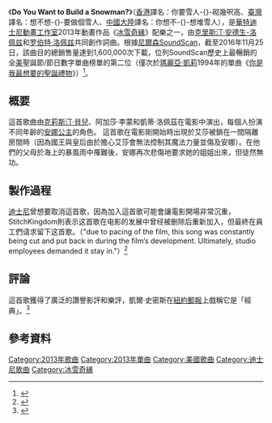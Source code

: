 {{noteTA
|G1=Disney
|G2=Frozen
}} 
{{Infobox song
| name          = 你要雪人砌幾呎高
| original_name = Do You Want to Build a Snowman?
| language      = en
| type          = song
| artist        = [[基絲汀·貝爾|克莉絲汀·貝爾]]
| album         = [[冰雪奇緣_(原聲帶)|冰雪奇緣：原聲帶]]
<!-- 未知參數 | track_no      = 2 -->
| released      = 2013年11月25日
| recorded      = 2012年<ref>{{cite news|last=Perlman|first=Jake|title=On the Scene: 'Frozen' cast performs live for the first (and probably only) time ever|url=http://popwatch.ew.com/2014/02/10/on-the-scene-frozen-live/|accessdate=2014-02-10|newspaper=Entertainment Weekly|date=2014-02-10|quote=It was the first time the cast had ever sung the songs live and the first time many had sung the songs at all since they recorded the soundtrack a year and a half ago.|archive-date=2014-03-01|archive-url=https://web.archive.org/web/20140301174518/http://popwatch.ew.com/2014/02/10/on-the-scene-frozen-live/|dead-url=no}}</ref>
| genre         = [[音樂劇|音樂劇]]
| length        = 3ː28
| label         = [[華特迪士尼唱片|華特迪士尼唱片]]
| writer        = {{flat list|
*[[克里斯汀·安德生-洛佩兹|克里斯汀·安德生-洛佩兹]]
*[[罗伯特·洛佩兹|罗伯特·洛佩兹]]
}}
}}
《'''Do You Want to Build a Snowman?'''》（[[香港|香港]]譯名：你要雪人-{}-砌幾呎高、[[臺灣|臺灣]]譯名：想不想-{}-要做個雪人、[[中國大陸|中國大陸]]譯名：你想不-{}-想堆雪人），是[[華特迪士尼動畫工作室|華特迪士尼動畫工作室]]2013年動畫作品《[[冰雪奇緣|冰雪奇緣]]》配樂之一，由[[克里斯汀·安德生-洛佩兹|克里斯汀·安德生-洛佩兹]]和[[罗伯特·洛佩兹|罗伯特·洛佩兹]]共同創作詞曲。根據[[尼爾森NV|尼爾森]]SoundScan，截至2016年11月25日，該曲目的總銷售量達到1,600,000次下載，位列SoundScan歷史上最暢銷的全[[美国|美]]聖誕節/節日數字單曲榜單的第二位（僅次於[[瑪麗亞·凱莉|瑪麗亞·凱莉]]1994年的單曲《[[你是我最想要的聖誕禮物|你是我最想要的聖誕禮物]]》）<ref name="Billboard">{{cite web|url=http://www.billboard.com/articles/news/7588783/what-are-the-top-selling-christmas-music-holiday-songs|title=What Are the Top-Selling Holiday Songs?|accessdate=2016-12-02|date=2016-11-25|last=Staff|first=Billboard|work=Billboard Magazine|archive-date=2016-12-03|archive-url=https://web.archive.org/web/20161203123503/http://www.billboard.com/articles/news/7588783/what-are-the-top-selling-christmas-music-holiday-songs|dead-url=no}}</ref>。

==  概要 == 
這首歌曲由[[基絲汀·貝爾|克莉斯汀·貝兒]]、阿加莎·李蒙和凱蒂·洛佩茲在電影中演出，每個人扮演不同年齡的[[安娜_(迪士尼)|安娜公主]]的角色。 這首歌在電影剛開始時出現於艾莎被鎖在一間隔離房間時（因為國王與皇后由於擔心艾莎會無法控制其魔法力量並傷及安娜）。在他們的父母於海上的暴風雨中罹難後，安娜再次悲傷地要求她的姐姐出來，但徒然無功。

== 製作過程 ==
[[迪士尼|迪士尼]]曾想要取消這首歌，因為加入這首歌可能會讓電影開場非常沉重，StitchKingdom則表示这首歌在电影的发展中曾经被删除后重新加入，但最終在員工們请求留下这首歌。（"due to pacing of the film, this song was constantly being cut and put back in during the film’s development. Ultimately, studio employees demanded it stay in."）<ref>{{Cite web |url=http://www.stitchkingdom.com/disney-review-frozen-soundtrack-66731/ |title=存档副本 |access-date=2014-06-07 |archive-url=https://web.archive.org/web/20140525195413/http://www.stitchkingdom.com/disney-review-frozen-soundtrack-66731/ |archive-date=2014-05-25 |dead-url=yes }}</ref>

== 評論 ==
這首歌獲得了廣泛的讚譽影評和樂評，凱爾·史密斯在[[紐約郵報|紐約郵報]]上戲稱它是「經典」。<ref>{{cite news|last=Smith|first=Kyle|title=Disney’s ‘Frozen’ will melt your heart|url=http://nypost.com/2013/11/20/disneys-frozen-will-melt-your-heart/|accessdate=2014-05-24|newspaper=The New York Post|date=2013-11-20|archive-date=2013-11-21|archive-url=https://web.archive.org/web/20131121214236/http://nypost.com/2013/11/20/disneys-frozen-will-melt-your-heart/|dead-url=no}}</ref>

== 參考資料 ==
{{reflist}}

{{冰雪奇缘}}

{{DEFAULTSORT:Do You Want to Build a Snowman?}}
[[Category:2013年歌曲|Category:2013年歌曲]]
[[Category:2013年單曲|Category:2013年單曲]]
[[Category:美國歌曲|Category:美國歌曲]]
[[Category:迪士尼歌曲|Category:迪士尼歌曲]]
[[Category:冰雪奇緣|Category:冰雪奇緣]]